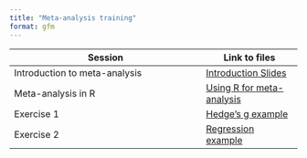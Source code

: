 ```yaml
---
title: "Meta-analysis training"
format: gfm
---
```




| Session | Link to files |
|-----------------------------------------------|------------------------|
| Introduction to meta-analysis | [Introduction Slides](https://juno-evidence-alliance.github.io/JunoMATraining/Introduction_to_Meta-Analysis.html) |
| Meta-analysis in R | [Using R for meta-analysis](https://juno-evidence-alliance.github.io/JunoMATraining/Meta_analysis.html) |
| Exercise 1 | [Hedge's g example](https://juno-evidence-alliance.github.io/JunoMATraining/Meta-analysis_Exercise.html) |
| Exercise 2 | [Regression example](https://juno-evidence-alliance.github.io/JunoMATraining/Meta-analysis_Exercise2.html) |
